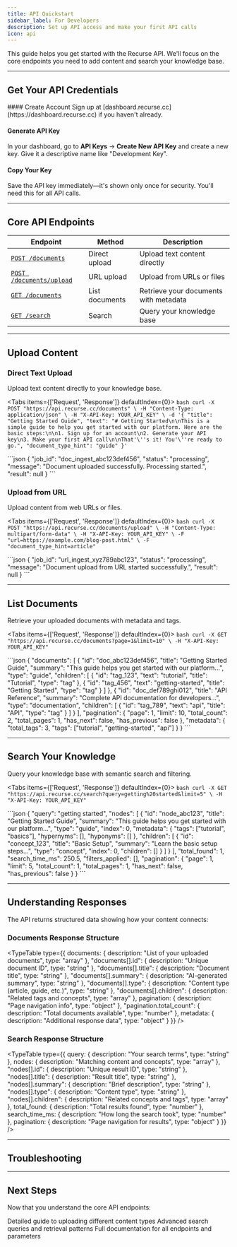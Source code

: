 ```yaml
---
title: API Quickstart
sidebar_label: For Developers
description: Set up API access and make your first API calls
icon: api
---
```


This guide helps you get started with the Recurse API. We'll focus on the core endpoints you need to add content and search your knowledge base.

---

## Get Your API Credentials

<div className='fd-steps [&_h4]:fd-step'>
#### Create Account
Sign up at [dashboard.recurse.cc](https://dashboard.recurse.cc) if you haven't already.

#### Generate API Key
In your dashboard, go to **API Keys** → **Create New API Key** and create a new key. Give it a descriptive name like "Development Key".

#### Copy Your Key
Save the API key immediately—it's shown only once for security. You'll need this for all API calls.
</div>

---

## Core API Endpoints

| Endpoint | Method | Description |
|----------|--------|-------------|
| [`POST /documents`](/docs/api-documentation/documents/post) | Direct upload | Upload text content directly |
| [`POST /documents/upload`](/docs/api-documentation/documents/upload-post) | URL upload | Upload from URLs or files |
| [`GET /documents`](/docs/api-documentation/documents/get) | List documents | Retrieve your documents with metadata |
| [`GET /search`](/docs/api-documentation/search/get) | Search | Query your knowledge base |

---

## Upload Content

### Direct Text Upload
Upload text content directly to your knowledge base.

<Tabs items={['Request', 'Response']} defaultIndex={0}>
  <Tab value="Request">
    ```bash
    curl -X POST "https://api.recurse.cc/documents" \
      -H "Content-Type: application/json" \
      -H "X-API-Key: YOUR_API_KEY" \
      -d '{
        "title": "Getting Started Guide",
        "text": "# Getting Started\n\nThis is a simple guide to help you get started with our platform. Here are the basic steps:\n\n1. Sign up for an account\n2. Generate your API key\n3. Make your first API call\n\nThat'\''s it! You'\''re ready to go.",
        "document_type_hint": "guide"
      }'
    ```
  </Tab>

  <Tab value="Response">
    ```json
    {
      "job_id": "doc_ingest_abc123def456",
      "status": "processing",
      "message": "Document uploaded successfully. Processing started.",
      "result": null
    }
    ```
  </Tab>
</Tabs>

### Upload from URL
Upload content from web URLs or files.

<Tabs items={['Request', 'Response']} defaultIndex={0}>
  <Tab value="Request">
    ```bash
    curl -X POST "https://api.recurse.cc/documents/upload" \
      -H "Content-Type: multipart/form-data" \
      -H "X-API-Key: YOUR_API_KEY" \
      -F "url=https://example.com/blog-post.html" \
      -F "document_type_hint=article"
    ```
  </Tab>

  <Tab value="Response">
    ```json
    {
      "job_id": "url_ingest_xyz789abc123",
      "status": "processing",
      "message": "Document upload from URL started successfully.",
      "result": null
    }
    ```
  </Tab>
</Tabs>

---

## List Documents

Retrieve your uploaded documents with metadata and tags.

<Tabs items={['Request', 'Response']} defaultIndex={0}>
  <Tab value="Request">
    ```bash
    curl -X GET "https://api.recurse.cc/documents?page=1&limit=10" \
      -H "X-API-Key: YOUR_API_KEY"
    ```
  </Tab>

  <Tab value="Response">
    ```json
    {
      "documents": [
        {
          "id": "doc_abc123def456",
          "title": "Getting Started Guide",
          "summary": "This guide helps you get started with our platform...",
          "type": "guide",
          "children": [
            {
              "id": "tag_123",
              "text": "tutorial",
              "title": "Tutorial",
              "type": "tag"
            },
            {
              "id": "tag_456",
              "text": "getting-started",
              "title": "Getting Started",
              "type": "tag"
            }
          ]
        },
        {
          "id": "doc_def789ghi012",
          "title": "API Reference",
          "summary": "Complete API documentation for developers...",
          "type": "documentation",
          "children": [
            {
              "id": "tag_789",
              "text": "api",
              "title": "API",
              "type": "tag"
            }
          ]
        }
      ],
      "pagination": {
        "page": 1,
        "limit": 10,
        "total_count": 2,
        "total_pages": 1,
        "has_next": false,
        "has_previous": false
      },
      "metadata": {
        "total_tags": 3,
        "tags": ["tutorial", "getting-started", "api"]
      }
    }
    ```
  </Tab>
</Tabs>

---

## Search Your Knowledge

Query your knowledge base with semantic search and filtering.

<Tabs items={['Request', 'Response']} defaultIndex={0}>
  <Tab value="Request">
    ```bash
    curl -X GET "https://api.recurse.cc/search?query=getting%20started&limit=5" \
      -H "X-API-Key: YOUR_API_KEY"
    ```
  </Tab>

  <Tab value="Response">
    ```json
    {
      "query": "getting started",
      "nodes": [
        {
          "id": "node_abc123",
          "title": "Getting Started Guide",
          "summary": "This guide helps you get started with our platform...",
          "type": "guide",
          "index": 0,
          "metadata": {
            "tags": ["tutorial", "basics"],
            "hypernyms": [],
            "hyponyms": []
          },
          "children": [
            {
              "id": "concept_123",
              "title": "Basic Setup",
              "summary": "Learn the basic setup steps...",
              "type": "concept",
              "index": 0,
              "children": []
            }
          ]
        }
      ],
      "total_found": 1,
      "search_time_ms": 250.5,
      "filters_applied": [],
      "pagination": {
        "page": 1,
        "limit": 5,
        "total_count": 1,
        "total_pages": 1,
        "has_next": false,
        "has_previous": false
      }
    }
    ```
  </Tab>
</Tabs>

---

## Understanding Responses

The API returns structured data showing how your content connects:

### Documents Response Structure
<TypeTable
  type={{
    documents: {
      description: "List of your uploaded documents",
      type: "array"
    },
    "documents[].id": {
      description: "Unique document ID",
      type: "string"
    },
    "documents[].title": {
      description: "Document title",
      type: "string"
    },
    "documents[].summary": {
      description: "AI-generated summary",
      type: "string"
    },
    "documents[].type": {
      description: "Content type (article, guide, etc.)",
      type: "string"
    },
    "documents[].children": {
      description: "Related tags and concepts",
      type: "array"
    },
    pagination: {
      description: "Page navigation info",
      type: "object"
    },
    "pagination.total_count": {
      description: "Total documents available",
      type: "number"
    },
    metadata: {
      description: "Additional response data",
      type: "object"
    }
  }}
/>

### Search Response Structure
<TypeTable
  type={{
    query: {
      description: "Your search terms",
      type: "string"
    },
    nodes: {
      description: "Matching content and concepts",
      type: "array"
    },
    "nodes[].id": {
      description: "Unique result ID",
      type: "string"
    },
    "nodes[].title": {
      description: "Result title",
      type: "string"
    },
    "nodes[].summary": {
      description: "Brief description",
      type: "string"
    },
    "nodes[].type": {
      description: "Content type",
      type: "string"
    },
    "nodes[].children": {
      description: "Related concepts and tags",
      type: "array"
    },
    total_found: {
      description: "Total results found",
      type: "number"
    },
    search_time_ms: {
      description: "How long the search took",
      type: "number"
    },
    pagination: {
      description: "Page navigation for results",
      type: "object"
    }
  }}
/>

---

## Troubleshooting

<FAQ items="api-authentication,api-rate-limits,search-not-finding-content,search-depth-parameter" />

---

## Next Steps

Now that you understand the core API endpoints:

<Cards>
  <Card href="/docs/guide/Adding%20Content/via-api" title="Adding Content via API">
    Detailed guide to uploading different content types
  </Card>
  <Card href="/docs/guide/Retrieving%20Content/via-api" title="Retrieving Content via API">
    Advanced search queries and retrieval patterns
  </Card>
  <Card href="/docs/api-documentation/documents" title="Complete API Reference">
    Full documentation for all endpoints and parameters
  </Card>
</Cards>
